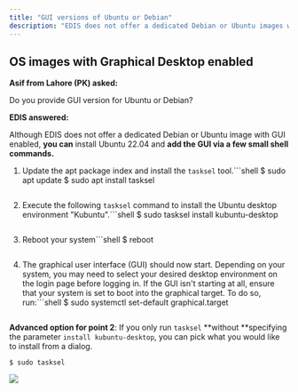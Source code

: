 ```yaml
---
title: "GUI versions of Ubuntu or Debian"
description: "EDIS does not offer a dedicated Debian or Ubuntu images with the a desktop enabled, but users can install Ubuntu 22.04 and enable the GUI via a few shell commands."
---
```


## OS images with Graphical Desktop enabled

**Asif from Lahore (PK) asked:**

Do you provide GUI version for Ubuntu or Debian?

**EDIS answered:**

Although EDIS does not offer a dedicated Debian or Ubuntu image with GUI enabled, **you can** install Ubuntu 22.04 and **add the GUI via a few small shell commands.**

1. Update the apt package index and install the `tasksel` tool.```shell
   $ sudo apt update
   $ sudo apt install tasksel
   ```

2. Execute the following `tasksel` command to install the Ubuntu desktop environment "Kubuntu".```shell
   $ sudo tasksel install kubuntu-desktop
   ```

3. Reboot your system```shell
   $ reboot
   ```

4. The graphical user interface (GUI) should now start. Depending on your system, you may need to select your desired desktop environment on the login page before logging in. If the GUI isn't starting at all, ensure that your system is set to boot into the graphical target. To do so, run:```shell
   $ sudo systemctl set-default graphical.target
   ```

**Advanced option for point 2**: If you only run `tasksel` \*\*without \*\*specifying the parameter `install kubuntu-desktop`, you can pick what you would like to install from a dialog.

```shell
$ sudo tasksel
```

![](/assets/tasksel_ubuntu_debian_eb743512d0.png)